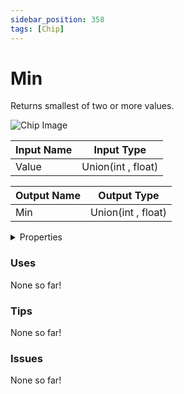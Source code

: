```yaml
---
sidebar_position: 358
tags: [Chip]
---
```


# Min

Returns smallest of two or more values.



![Chip Image](/svg/bfb1ad17-5ade-4bd8-9c31-6d4b1e47dae3.svg)

| Input Name | Input Type |
|-----------|-----------|
| Value | Union(int , float) |

| Output Name | Output Type |
|-----------|-----------|
| Min | Union(int , float) |


<details>
  <summary>Properties</summary>
  <div>
    <div>
    <table>
      <thead>
        <tr>
          <th>Is beta required?</th>
          <th>❌</th>
        </tr>
        <tr>
          <th>Is this chip a trolling risk?</th>
          <th>❌</th>
        </tr>
        <tr>
          <th>Chip UUPD</th>
          <th>._uuid</th>
        </tr>
      </thead>
    </table>
    </div>
  </div>
</details>

### Uses

None so far!

### Tips

None so far!

### Issues

None so far!